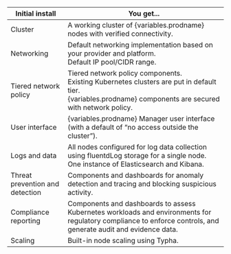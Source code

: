 
| **Initial install**             | **You get...**                                                                                                                                                 |
| ------------------------------- | -------------------------------------------------------------------------------------------------------------------------------------------------------------- |
| Cluster                         | A working cluster of {variables.prodname} nodes with verified connectivity.                                                                                            |
| Networking                      | Default networking implementation based on your provider and platform. <br />Default IP pool/CIDR range.                                                       |
| Tiered network policy           | Tiered network policy components. <br />Existing Kubernetes clusters are put in default tier.<br />{variables.prodname} components are secured with network policy.    |
| User interface                  | {variables.prodname} Manager user interface (with a default of “no access outside the cluster”).                                                                       |
| Logs and data                   | All nodes configured for log data collection using fluentdLog storage for a single node.<br />One instance of Elasticsearch and Kibana.                        |
| Threat prevention and detection | Components and dashboards for anomaly detection and tracing and blocking suspicious activity.                                                                  |
| Compliance reporting            | Components and dashboards to assess Kubernetes workloads and environments for regulatory compliance to enforce controls, and generate audit and evidence data. |
| Scaling                         | Built-in node scaling using Typha.                                                                                                                             |
